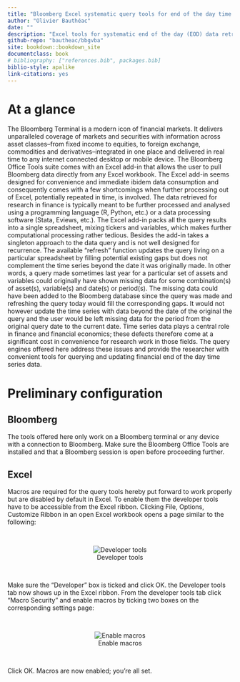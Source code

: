 ```yaml
--- 
title: "Bloomberg Excel systematic query tools for end of the day time series data"
author: "Olivier Bauthéac"
date: ""
description: "Excel tools for systematic end of the day (EOD) data retrieval from Bloomberg."
github-repo: "bautheac/bbgvba"
site: bookdown::bookdown_site
documentclass: book
# bibliography: ["references.bib", packages.bib]
biblio-style: apalike
link-citations: yes
---
```



# At a glance

The Bloomberg Terminal is a modern icon of financial markets. It delivers unparalleled coverage of markets and securities with information across asset classes--from fixed income to equities, to foreign exchange, commodities and derivatives--integrated in one place and delivered in real time to any internet connected desktop or mobile device. The Bloomberg Office Tools suite comes with an Excel add-in that allows the user to pull Bloomberg data directly from any Excel workbook. The Excel add-in seems designed for convenience and immediate ibidem data consumption and consequently comes with a few shortcomings when further processing out of Excel, potentially repeated in time, is involved. The data retrieved for research in finance is typically meant to be further processed and analysed using a programming language (R, Python, etc.) or a data processing software (Stata, Eviews, etc.). The Excel add-in packs all the query results into a single spreadsheet, mixing tickers and variables, which makes further computational processing rather tedious. Besides the add-in takes a singleton approach to the data query and is not well designed for recurrence. The available "refresh" function updates the query living on a particular spreadsheet by filling potential existing gaps but does not complement the time series beyond the date it was originally made. In other words, a query made sometimes last year for a particular set of assets and variables could originally have shown missing data for some combination(s) of asset(s), variable(s) and date(s) or period(s). The missing data could have been added to the Bloomberg database since the query was made and refreshing the query today would fill the corresponding gaps. It would not however update the time series with data beyond the date of the original the query and the user would be left missing data for the period from the original query date to the current date. Time series data plays a central role in finance and financial economics; these defects therefore come at a significant cost in convenience for research work in those fields. The query engines offered here address these issues and provide the researcher with convenient tools for querying and updating financial end of the day time series data.



# Preliminary configuration

## Bloomberg

The tools offered here only work on a Bloomberg terminal or any device with a connection to Bloomberg. Make sure the Bloomberg Office Tools are installed and that a Bloomberg session is open before proceeding further. 


## Excel

Macros are required for the query tools hereby put forward to work properly but are disabled by default in Excel. To enable them the developer tools have to be accessible from the Excel ribbon. Clicking File, Options, Customize Ribbon in an open Excel workbook opens a page similar to the following:  

<br /> <center> ![Developer tools](./assets/pics/Enable macros - 01.jpg "developer tools") </center> <br />  


Make sure the "Developer" box is ticked and click OK. the Developer tools tab now shows up in the Excel ribbon. From the developer tools tab click "Macro Security" and enable macros by ticking two boxes on the corresponding settings page:  

<br /> <center> ![Enable macros](./assets/pics/Enable macros - 02.jpg "macros") </center> <br />  


Click OK. Macros are now enabled; you're all set.
